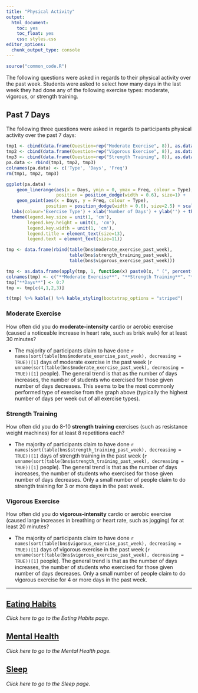 ```yaml
---
title: "Physical Activity"
output: 
  html_document: 
    toc: yes
    toc_float: yes
    css: styles.css
editor_options: 
  chunk_output_type: console
---
```


```r
source("common_code.R")
```

The following questions were asked in regards to their physical activity over the past week. Students were asked to select how many days in the last week they had done any of the following exercise types: moderate, vigorous, or strength training. 

## Past 7 Days

The following three questions were asked in regards to participants physical activity over the past 7 days:
```r
tmp1 <- cbind(data.frame(Question=rep("Moderate Exercise", 8)), as.data.frame(table(bns[["moderate_exercise_past_week"]])))
tmp2 <- cbind(data.frame(Question=rep("Vigorous Exercise", 8)), as.data.frame(table(bns[["vigorous_exercise_past_week"]])))
tmp3 <- cbind(data.frame(Question=rep("Strength Training", 8)), as.data.frame(table(bns[["strength_training_past_week"]])))
pa.data <- rbind(tmp1, tmp2, tmp3)
colnames(pa.data) <- c('Type', 'Days', 'Freq')
rm(tmp1, tmp2, tmp3)

ggplot(pa.data) +
    geom_linerange(aes(x = Days, ymin = 0, ymax = Freq, colour = Type), 
                   position = position_dodge(width = 0.6), size=1) +
    geom_point(aes(x = Days, y = Freq, colour = Type),
               position = position_dodge(width = 0.6), size=2.5) + scale_color_manual(values=c("#336699", "#000000", "#b5d43b")) +
  labs(colour='Exercise Type') + xlab('Number of Days') + ylab('') + theme_bw() +
  theme(legend.key.size = unit(1, 'cm'), 
        legend.key.height = unit(1, 'cm'), 
        legend.key.width = unit(1, 'cm'), 
        legend.title = element_text(size=13),
        legend.text = element_text(size=11))
```

```r
tmp <- data.frame(rbind(table(bns$moderate_exercise_past_week),
                        table(bns$strength_training_past_week),
                        table(bns$vigorous_exercise_past_week)))

tmp <- as.data.frame(apply(tmp, 1, function(x) paste0(x, " (", percent(x/sum(x), accuracy = 0.1), ")")))
colnames(tmp) <- c("**Moderate Exercise**", "**Strength Training**", "**Vigorous Training**")
tmp["**Days**"] <- 0:7
tmp <- tmp[c(4,1,2,3)]

t(tmp) %>% kable() %>% kable_styling(bootstrap_options = "striped") 
```

### Moderate Exercise
How often did you do **moderate-intensity** cardio or aerobic exercise (caused a noticeable increase in heart rate, such as brisk walk) for at least 30 minutes?

- The majority of participants claim to have done `r names(sort(table(bns$moderate_exercise_past_week), decreasing = TRUE))[1]` days of moderate exercise in the past week (`r unname(sort(table(bns$moderate_exercise_past_week), decreasing = TRUE))[1]` people). The general trend is that as the number of days increases, the number of students who exercised for those given number of days decreases. This seems to be the most commonly performed type of exercise from the graph above (typically the highest number of days per week out of all exercise types).

### Strength Training 
How often did you do 8-10 **strength training** exercises (such as resistance weight machines) for at least 8 repetitions each?

- The majority of participants claim to have done `r names(sort(table(bns$strength_training_past_week), decreasing = TRUE))[1]` days of strength training in the past week (`r unname(sort(table(bns$strength_training_past_week), decreasing = TRUE))[1]` people). The general trend is that as the number of days increases, the number of students who exercised for those given number of days decreases. Only a small number of people claim to do strength training for 3 or more days in the past week.

### Vigorous Exercise
How often did you do **vigorous-intensity** cardio or aerobic exercise (caused large increases in breathing or heart rate, such as jogging) for at least 20 minutes?

- The majority of participants claim to have done `r names(sort(table(bns$vigorous_exercise_past_week), decreasing = TRUE))[1]` days of vigorous exercise in the past week (`r unname(sort(table(bns$vigorous_exercise_past_week), decreasing = TRUE))[1]` people). The general trend is that as the number of days increases, the number of students who exercised for those given number of days decreases. Only a small number of people claim to do vigorous exercise for 4 or more days in the past week.

---

## [Eating Habits](Eating_Habits.html)
*Click here to go to the Eating Habits page.*

## [Mental Health](Mental_Health.html)
*Click here to go to the Mental Health page.*

## [Sleep](Sleep.html)
*Click here to go to the Sleep page.*
